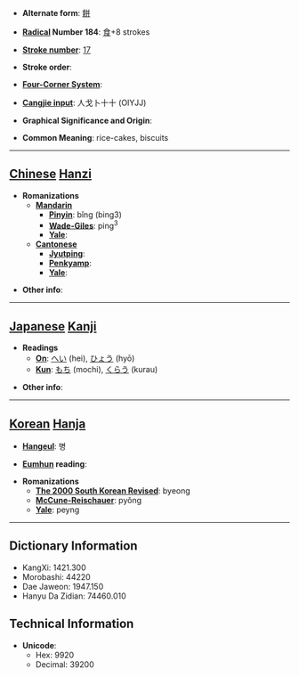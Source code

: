 * '''Alternate form''': [[餅]]

* '''[[Wiktionary:Chinese radical index| Radical]] Number 184''': [[Wiktionary:Chinese radical index 食|食]]+8 strokes

* '''[[Wiktionary:Chinese total strokes index|Stroke number]]''': [[Wiktionary:Chinese total strokes index 17|17]]

* '''Stroke order''': 

* '''[[Wiktionary:Chinese four corner index|Four-Corner System]]''': 

* '''[[Wiktionary:Chinese Cangjie index|Cangjie input]]''': 人戈卜十十 (OIYJJ)

* '''Graphical Significance and Origin''': 

* '''Common Meaning''': rice-cakes, biscuits

----

== [[Chinese]] [[Hanzi]] ==

* '''Romanizations'''
** '''[[Mandarin]]'''
*** '''[[Pinyin]]''': bǐng (bing3)
*** '''[[Wade-Giles]]''': ping<sup>3</sup>
*** '''[[Yale]]''': 
** '''[[Cantonese]]'''
*** '''[[Jyutping]]''':
*** '''[[Penkyamp]]''': 
*** '''[[Yale]]''': 

* '''Other info''': 

----

== [[Japanese]] [[Kanji]] ==

* '''Readings'''
** '''[[On]]''': [[へい]] (hei), [[ひょう]] (hyō)
** '''[[Kun]]''': [[もち]] (mochi), [[くらう]] (kurau)

* '''Other info''':  

----

== [[Korean]] [[Hanja]] ==

* '''[[Hangeul]]''': 병

* '''[[Eumhun]] reading''': 

* '''Romanizations'''
** '''[[The 2000 South Korean Revised Romanization|The 2000 South Korean Revised]]''': byeong
** '''[[McCune-Reischauer]]''': pyŏng
** '''[[Yale]]''': peyng

----

== Dictionary Information ==

* KangXi: 1421.300
* Morobashi: 44220
* Dae Jaweon: 1947.150
* Hanyu Da Zidian: 74460.010

== Technical Information ==

* '''Unicode''':
** Hex: 9920
** Decimal: 39200